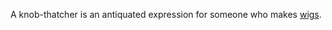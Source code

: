 {{TWCleanup}}

A knob-thatcher is an antiquated expression for someone who makes [[wig (hair)|wigs]].


{{stub}}